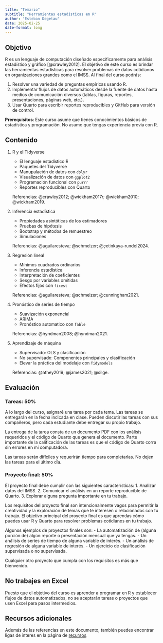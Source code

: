 ```yaml
---
title: "Temario"
subtitle: "Herramientas estadísticas en R"
author: "Esteban Degetau"
date: 2025-02-25
date-format: long
---
```


## Objetivo

R es un lenguaje de computación diseñado específicamente para análisis estadístico y gráfico [@crawley2012]. El objetivo de este curso es brindar las herramientas estadísticas para resolver problemas de datos cotidianos en organizaciones grandes como el IMSS. Al final del curso podrás:

1.  Resolver una variedad de preguntas empíricas usando R.
2.  Implementar flujos de datos automáticos desde la fuente de datos hasta medios de comunicación diversos (tablas, figuras, reportes, presentaciones, páginas web, etc.).
3.  Usar Quarto para escribir reportes reproducibles y GitHub para versión de control.

**Prerequisitos**: Este curso asume que tienes conocimientos básicos de estadística y programación. No asumo que tengas experiencia previa con R.

## Contenido

1.  R y el Tidyverse
    -   El lenguaje estadístico R
    -   Paquetes del Tidyverse
    -   Manupulación de datos con `dplyr`
    -   Visualización de datos con `ggplot2`
    -   Programación funcional con `purrr`
    -   Reportes reproducibles con Quarto

    Referencias: @crawley2012; @wickham2017r; @wickham2010; @wickham2019.

1.  Inferencia estadística
    -   Propiedades asintóticas de los estimadores
    -   Pruebas de hipótesis
    -   Bootstrap y métodos de remuestreo
    -   Simulaciones

    Referencias: @aguilaresteva; @schmelzer; @çetinkaya-rundel2024.

1.  Regresión lineal
    -   Mínimos cuadrados ordinarios
    -   Inferencia estadística
    -   Interpretación de coeficientes
    -   Sesgo por variables omitidas
    -   Efectos fijos con `fixest`

    Referencias: @aguilaresteva; @schmelzer; @cunningham2021.

1.  Pronóstico de series de tiempo
    -   Suavización exponencial
    -   ARIMA
    -   Pronóstico automatico con `fable`

    Referencias: @hyndman2008; @hyndman2021.

1.  Aprendizaje de máquina
    -   Supervisado: OLS y clasificación
    -   No supervisado: Componentes principales y clasificación
    -   Elevar la práctica del modelaje con `Tidymodels`

    Referencias: @athey2019; @james2021; @silge.

## Evaluación

### Tareas: 50%

A lo largo del curso, asignaré una tarea por cada tema. Las tareas se entregarán en la fecha indicada en clase. Pueden discutir las tareas con sus compañeros, pero cada estudiante debe entregar su propio trabajo. 

La entrega de la tarea consta de un documento PDF con los análisis requeridos y el código de Quarto que genera el documento. Parte importante de la calificación de las tareas es que el código de Quarto corra sin errores en mi computadora.

Las tareas serán difíciles y requerirán tiempo para completarlas. No dejen las tareas para el último día.

### Proyecto final: 50%

El proyecto final debe cumplir con las siguientes características:
1. Analizar datos del IMSS.
2. Comunicar el análisis en un reporte reproducible de Quarto.
3. Explorar alguna pregunta importante en tu trabajo.

Los requisitos del proyecto final son intencionalmente vagos para permitir la creatividad y la exploración de temas que te interesen o relacionados con tu trabajo. El objetivo principal del proyecto final es que aprendas cómo puedes usar R y Quarto para resolver problemas cotidianos en tu trabajo.

Algunos ejemplos de proyectos finales son:
- La automatización de (alguna porción de) algún reporte o presentación mensual que ya tengas.
- Un análisis de series de tiempo de alguna variable de interés.
- Un análisis de regresión de alguna variable de interés.
- Un ejercicio de clasificación supervisada o no supervisada.

Cualquier otro proyecto que cumpla con los requisitos es más que bienvenido.

:::{.callout-important}
## No trabajes en Excel

Puesto que el objetivo del curso es aprender a programar en R y establecer flujos de datos automatizados,  no se aceptarán tareas o proyectos que usen Excel para pasos intermedios.
:::

## Recursos adicionales

Además de las referencias en este documento, también puedes encontrar ligas de interes en la página de [recursos](resources.qmd).
